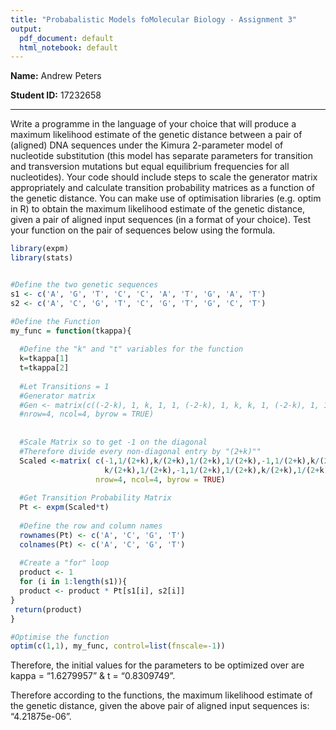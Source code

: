 ```yaml
---
title: "Probabalistic Models foMolecular Biology - Assignment 3"
output:
  pdf_document: default
  html_notebook: default
---
```


**Name:** Andrew Peters

**Student ID:** 17232658

****

Write a programme in the language of your choice that will produce a maximum likelihood estimate of the genetic distance between a pair of (aligned) DNA sequences under the Kimura 2-parameter model of nucleotide substitution (this model has separate parameters for transition and transversion mutations but equal equilibrium frequencies for all nucleotides). Your code should  include  steps  to  scale  the  generator  matrix  appropriately  and  calculate transition probability matrices as a function of the genetic distance.
You can make use of optimisation libraries (e.g.  optim in R) to obtain the maximum likelihood estimate of the genetic distance, given a pair of aligned input sequences (in a format of your choice). Test your function on the pair of sequences below using the formula.
```r
library(expm)
library(stats)


#Define the two genetic sequences
s1 <- c('A', 'G', 'T', 'C', 'C', 'A', 'T', 'G', 'A', 'T')
s2 <- c('A', 'C', 'G', 'T', 'C', 'G', 'T', 'G', 'C', 'T')

#Define the Function
my_func = function(tkappa){
  
  #Define the "k" and "t" variables for the function
  k=tkappa[1]
  t=tkappa[2]
  
  #Let Transitions = 1
  #Generator matrix
  #Gen <- matrix(c((-2-k), 1, k, 1, 1, (-2-k), 1, k, k, 1, (-2-k), 1, 1, k, 1, (-2-k)), 
  #nrow=4, ncol=4, byrow = TRUE)
  
  
  #Scale Matrix so to get -1 on the diagonal
  #Therefore divide every non-diagonal entry by "(2+k)""
  Scaled <-matrix( c(-1,1/(2+k),k/(2+k),1/(2+k),1/(2+k),-1,1/(2+k),k/(2+k),
                     k/(2+k),1/(2+k),-1,1/(2+k),1/(2+k),k/(2+k),1/(2+k),-1), 
                   nrow=4, ncol=4, byrow = TRUE) 
  
  #Get Transition Probability Matrix
  Pt <- expm(Scaled*t)
  
  #Define the row and column names
  rownames(Pt) <- c('A', 'C', 'G', 'T')
  colnames(Pt) <- c('A', 'C', 'G', 'T')
  
  #Create a "for" loop
  product <- 1
  for (i in 1:length(s1)){
  product <- product * Pt[s1[i], s2[i]]
}
 return(product)
} 

#Optimise the function
optim(c(1,1), my_func, control=list(fnscale=-1))

```
Therefore, the initial values for the parameters to be optimized over are kappa = "1.6279957" & t = "0.8309749".

Therefore according to the functions, the maximum likelihood estimate of the genetic distance, given the above pair of aligned input sequences is: "4.21875e-06".

